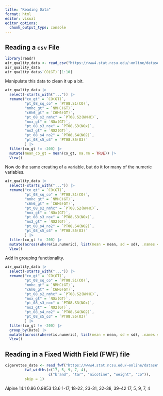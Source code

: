 ```yaml
---
title: "Reading Data"
format: html
editor: visual
editor_options: 
  chunk_output_type: console
---
```


## Reading a `csv` File

```r
library(readr)
air_quality_data <- read_csv("https://www4.stat.ncsu.edu/~online/datasets/AirQuality.csv")
air_quality_data
air_quality_data$`CO(GT)`[1:10]
```

Manipulate this data to clean it up a bit.

```r
air_quality_data |>
  select(-starts_with("...")) |>
  rename("co_gt" = `CO(GT)`,
         "pt_08_sq_co" = `PT08.S1(CO)`,
         "nmhc_gt" = `NMHC(GT)`,
         "c6h6_gt" = `C6H6(GT)`,
         "pt_08_s2_nmhc" = `PT08.S2(NMHC)`,
         "nox_gt" = `NOx(GT)`,
         "pt_08_s3_nox" = `PT08.S3(NOx)`,
         "no2_gt" = `NO2(GT)`,      
         "pt_08_s4_no2" = `PT08.S4(NO2)`,
         "pt_08_s5_o3" = `PT08.S5(O3)`
         ) |>
  filter(co_gt != -200) |> 
  mutate(mean_co_gt = mean(co_gt, na.rm = TRUE)) |>
  View()
```

Now do the same creating of a variable, but do it for many of the numeric variables.

```r
air_quality_data |>
  select(-starts_with("...")) |>
  rename("co_gt" = `CO(GT)`,
         "pt_08_sq_co" = `PT08.S1(CO)`,
         "nmhc_gt" = `NMHC(GT)`,
         "c6h6_gt" = `C6H6(GT)`,
         "pt_08_s2_nmhc" = `PT08.S2(NMHC)`,
         "nox_gt" = `NOx(GT)`,
         "pt_08_s3_nox" = `PT08.S3(NOx)`,
         "no2_gt" = `NO2(GT)`,      
         "pt_08_s4_no2" = `PT08.S4(NO2)`,
         "pt_08_s5_o3" = `PT08.S5(O3)`
         ) |>
  filter(co_gt != -200) |> 
  mutate(across(where(is.numeric), list(mean = mean, sd = sd), .names = "{.col}_{.fn}")) |>
  View()
```


Add in grouping functionality.

```r
air_quality_data |>
  select(-starts_with("...")) |>
  rename("co_gt" = `CO(GT)`,
         "pt_08_sq_co" = `PT08.S1(CO)`,
         "nmhc_gt" = `NMHC(GT)`,
         "c6h6_gt" = `C6H6(GT)`,
         "pt_08_s2_nmhc" = `PT08.S2(NMHC)`,
         "nox_gt" = `NOx(GT)`,
         "pt_08_s3_nox" = `PT08.S3(NOx)`,
         "no2_gt" = `NO2(GT)`,      
         "pt_08_s4_no2" = `PT08.S4(NO2)`,
         "pt_08_s5_o3" = `PT08.S5(O3)`
         ) |>
  filter(co_gt != -200) |> 
  group_by(Date) |>
  mutate(across(where(is.numeric), list(mean = mean, sd = sd), .names = "{.col}_{.fn}")) |>
  View()
```


## Reading in a Fixed Width Field (FWF) file

```r
cigarettes_date <- read_fwf("https://www4.stat.ncsu.edu/~online/datasets/cigarettes.txt",
         fwf_widths(c(17, 5, 9, 7, 4), 
                    c("brand", "tar", "nicotine", "weight", "co")),
         skip = 1)
```

Alpine           14.1 0.86     0.9853 13.6
1-17, 18-22, 23-31, 32-38, 39-42
17, 5, 9, 7, 4
